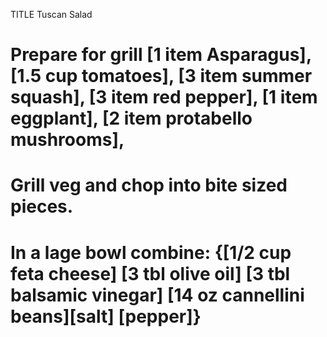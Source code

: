 TITLE Tuscan Salad

# Prepare for grill [1 item Asparagus], [1.5 cup tomatoes], [3 item summer squash], [3 item red pepper], [1 item eggplant], [2 item protabello mushrooms], 
# Grill veg and chop into bite sized pieces.
# In a lage bowl combine: {[1/2 cup feta cheese] [3 tbl olive oil] [3 tbl balsamic vinegar] [14 oz cannellini beans][salt] [pepper]}
